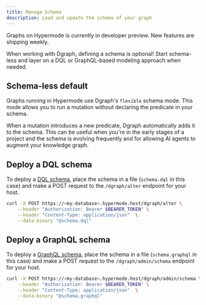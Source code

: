 ```yaml
---
title: Manage Schema
description: Load and update the schema of your graph
---
```


<Info>
  Graphs on Hypermode is currently in developer preview. New features are
  shipping weekly.
</Info>

When working with Dgraph, defining a schema is optional! Start schema-less and
layer on a DQL or GraphQL-based modeling approach when needed.

## Schema-less default

Graphs running in Hypermode use Dgraph's `flexible` schema mode. This mode
allows you to run a mutation without declaring the predicate in your schema.

When a mutation introduces a new predicate, Dgraph automatically adds it to the
schema. This can be useful when you're in the early stages of a project and the
schema is evolving frequently and for allowing AI agents to augment your
knowledge graph.

## Deploy a DQL schema

To deploy a [DQL schema](/dgraph/dql/schema), place the schema in a file
(`schema.dql` in this case) and make a POST request to the `/dgraph/alter`
endpoint for your host.

```sh
curl -X POST https://<my-database>.hypermode.host/dgraph/alter \
    --header "Authorization: Bearer $BEARER_TOKEN" \
    --header "Content-Type: application/json"  \
    --data-binary "@schema.dql"
```

## Deploy a GraphQL schema

To deploy a [GraphQL schema](/dgraph/graphql/schema), place the schema in a file
(`schema.graphql` in this case) and make a POST request to the
`/dgraph/admin/schema` endpoint for your host.

```sh
curl -X POST https://<my-database>.hypermode.host/dgraph/admin/schema \
    --header "Authorization: Bearer $BEARER_TOKEN" \
    --header "Content-Type: application/json"  \
    --data-binary "@schema.graphql"
```
